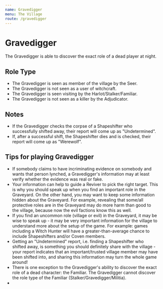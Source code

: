 ```yaml
---
name: Gravedigger
menu: The Village
route: /gravedigger
---
```


# Gravedigger

The Gravedigger is able to discover the exact role of a dead player at
night.

## Role Type

  - The Gravedigger is seen as member of the village by the Seer.
  - The Gravedigger is not seen as a user of witchcraft.
  - The Gravedigger is seen visiting by the Harlot/Stalker/Familiar.
  - The Gravedigger is not seen as a killer by the Adjudicator.

## Notes

  - If the Gravedigger checks the corpse of a Shapeshifter who
    successfully shifted away, their report will come up as
    "Undetermined".
  - If, after a successful shift, the Shapeshifter dies and is checked,
    their report will come up as "Werewolf".

## Tips for playing Gravedigger

  - If somebody claims to have incriminating evidence on somebody and
    wants that person lynched, a Gravedigger's information may at least
    verify whether the evidence was real or fake.
  - Your information can help to guide a Reviver to pick the right
    target. This is why you should speak up when you find an important
    role in the Graveyard. On the other hand, you may want to keep some
    information hidden about the Graveyard. For example, revealing that
    some/all protective roles are in the Graveyard may do more harm than
    good to the village, because now the evil factions know this as
    well.
  - If you find an uncommon role (village or evil) in the Graveyard, it
    may be wise to speak up - it may be very important information for
    the village to understand more about the setup of the game. For
    example: games including a Witch Hunter will have a
    greater-than-average chance to include Shapeshifters and/or Coven
    members.
  - Getting an "Undetermined" report, i.e. finding a Shapeshifter who
    shifted away, is something you should definitely share with the
    village - your report indicates that an important/trusted village
    member may have been shifted into, and sharing this information may
    turn the whole game around\!
  - There is one exception to the Gravedigger's ability to discover the
    exact role of a dead character: the Familiar. The Gravedigger cannot
    discover the role type of the Familiar
    (Stalker/Gravedigger/Militia).
  -
